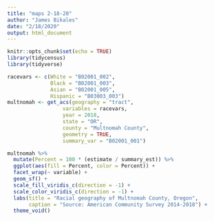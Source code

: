 ```yaml
---
title: "maps 2-18-20"
author: "James Bikales"
date: "2/18/2020"
output: html_document
---
```


```r
knitr::opts_chunk$set(echo = TRUE)
library(tidycensus)
library(tidyverse)
```

```r

racevars <- c(White = "B02001_002", 
              Black = "B02001_003", 
              Asian = "B02001_005",
              Hispanic = "B03003_003")
multnomah <- get_acs(geography = "tract",
                  variables = racevars, 
                  year = 2018,
                  state = "OR",
                  county = "Multnomah County",
                  geometry = TRUE,
                  summary_var = "B02001_001") 

```

```r

multnomah %>%
  mutate(Percent = 100 * (estimate / summary_est)) %>%
  ggplot(aes(fill = Percent, color = Percent)) +
  facet_wrap(~ variable) +
  geom_sf() +
  scale_fill_viridis_c(direction = -1) +
  scale_color_viridis_c(direction = -1) +
  labs(title = "Racial geography of Multnomah County, Oregon",
       caption = "Source: American Community Survey 2014-2018") +
  theme_void()

```

